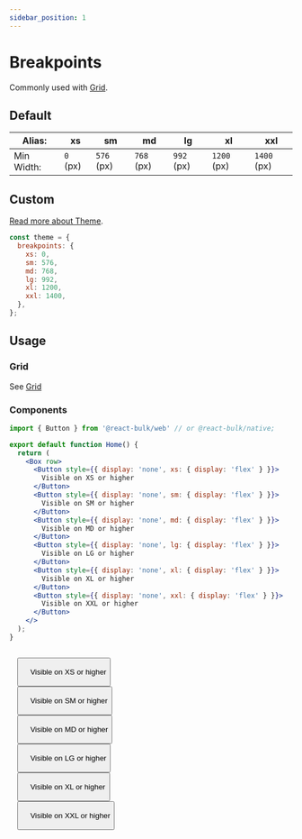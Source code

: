 ```yaml
---
sidebar_position: 1
---
```



# Breakpoints

Commonly used with [Grid](../layout/grid).

## Default

| Alias:     | xs       | sm          | md          | lg          | xl           | xxl         |
|------------|----------|-------------|-------------|-------------|--------------|-------------|
| Min Width: | `0` (px) | `576` (px)  | `768` (px)  | `992` (px)  | `1200` (px)  | `1400` (px) |

## Custom

[Read more about Theme](../layout/theme).

```jsx
const theme = {
  breakpoints: {
    xs: 0,
    sm: 576,
    md: 768,
    lg: 992,
    xl: 1200,
    xxl: 1400,
  },
};
```

## Usage

### Grid

See [Grid](../layout/grid.md)

### Components

```jsx
import { Button } from '@react-bulk/web' // or @react-bulk/native;

export default function Home() {
  return (
    <Box row>
      <Button style={{ display: 'none', xs: { display: 'flex' } }}>
        Visible on XS or higher
      </Button>
      <Button style={{ display: 'none', sm: { display: 'flex' } }}>
        Visible on SM or higher
      </Button>
      <Button style={{ display: 'none', md: { display: 'flex' } }}>
        Visible on MD or higher
      </Button>
      <Button style={{ display: 'none', lg: { display: 'flex' } }}>
        Visible on LG or higher
      </Button>
      <Button style={{ display: 'none', xl: { display: 'flex' } }}>
        Visible on XL or higher
      </Button>
      <Button style={{ display: 'none', xxl: { display: 'flex' } }}>
        Visible on XXL or higher
      </Button>
    </>
  );
}
```

<Code>
  <Button style={{ display: 'none', xs: { display: 'flex' } }}>
    Visible on XS or higher
  </Button>
  <Button style={{ display: 'none', sm: { display: 'flex' } }} mt={3}>
    Visible on SM or higher
  </Button>
  <Button style={{ display: 'none', md: { display: 'flex' } }} mt={3}>
    Visible on MD or higher
  </Button>
  <Button style={{ display: 'none', lg: { display: 'flex' } }} mt={3}>
    Visible on LG or higher
  </Button>
  <Button style={{ display: 'none', xl: { display: 'flex' } }} mt={3}>
    Visible on XL or higher
  </Button>
  <Button style={{ display: 'none', xxl: { display: 'flex' } }} mt={3}>
    Visible on XXL or higher
  </Button>
</Code>
